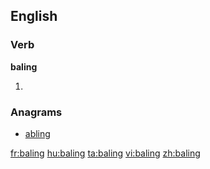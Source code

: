 ==English==

===Verb===
'''baling'''
# {{present participle of|[[bale]]}}

===Anagrams===
* [[abling#English|abling]]

[[fr:baling]]
[[hu:baling]]
[[ta:baling]]
[[vi:baling]]
[[zh:baling]]